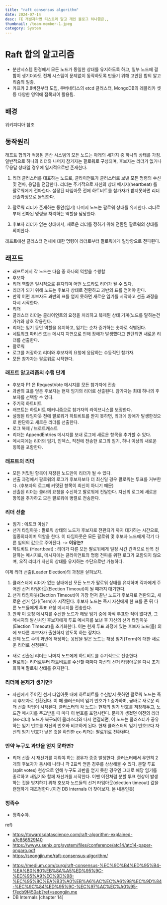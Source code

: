 ```yaml
---
title: "raft consensus algorithm"
date: 2024-07-14
desc: FE 개발자라면 티스토리 말고 개인 블로그 하나쯤은,,
thumbnail: /team-member-1.jpeg
category: System
---
```


# Raft 합의 알고리즘
- 분산시스템 환경에서 모든 노드가 동일한 상태를 유지하도록 하고,
일부 노드에 결함이 생기더라도 전체 시스템이 문제없이 동작하도록 만들기 위해 고안된 합의 알고리즘의 일종.
- 카프카 2.8버전부터 도입, 쿠버네티스의 etcd 클러스터, MongoDB의 레플리카 셋 등 다양한 영역에 접목되어 활용됨.

## 배경
위키피디아 참조

## 동작원리
래프트 합의가 적용된 분산 시스템의 모든 노드는 아래의 세가지 중 하나의 상태를 가짐.
일반적으로 하나의 리더와 나머지 참가자는 팔로워로 구성되며, 후보자는 리더가 없거나 무응답 상태일 경우에 일시적으로만 존재한다.
1. 리더
클러스터를 대표하는 노드로, 클라이언트가 클러스터로 보낸 모든 명령의 수신 및 전파, 응답을 전담한다.
리더는 주기적으로 자신의 상태 메시지(heartbeat) 를 팔로워에게 전파한다.
설정된 타임아웃 전에 하트비트를 참가자가 받지못하면 리더 선출과정으로 돌입한다.

2. 팔로워
리더가 존재하는 동안(임기) 나머지 노드는 팔로워 상태를 유지한다. 리더로부터 전파된 명령을 처리하는 역할을 담당한다.

3. 후보자
리더가 없는 상태에서, 새로운 리더를 정하기 위해 전환된 팔로워의 상태를 의미한다.

래프트에선 클러스터 전체에 대한 명령이 리더로부터 팔로워에게 일방향으로 전파된다.

## 래프트
- 래프트에서 각 노드는 다음 중 하나의 역할을 수행함
- 후보자
- 리더 역할은 일시적으로 유지되며 어떤 노드라도 리더가 될 수 있다.
- 리더가 되기 위해 노드는 후보자 상태로 전환하고 과반의 표를 얻어야 한다.
- 만약 어떤 후보자도 과반의 표를 얻지 못하면 새로운 임기를 시작하고 선출 과정을 다시 시작한다.
- 리더
- 클러스터 리더는 클라이언트의 요청을 처리하고 복제된 상태 기계(노드를 말하는건가?)와 상호 작용한다.
- 리더는 임기 동안 역할을 유지하고, 임기는 순차 증가하는 숫자로 식별된다.
- 네트워크 파티션 또는 메시지 지연으로 인해 장애가 발생했다고 판단되면 새로운 리더를 선출한다.
- 팔로워
- 로그를 저장하고 리더와 후보자의 요청에 응답하는 수동적인 참가자.
- 모든 참가자는 팔로워로 시작한다.

### 래프트 알고리즘의 수행 단계
- 후보자 P1 은 RequestVote 메시지를 모든 참가자에 전송
- 과반의 표를 얻은 후보자는 현재 임기의 리더로 선출된다. 참가자는 최대 하나의 후보자를 선택할 수 있다.
- 주기적 하트비트
- 래프트는 하트비트 메커니즘으로 참가자의 라이브니스를 보장한다.
- 설정된 타임아웃 전에 팔로워가 하트비트를 받지 못하면, 리더에 장애가 발생한것으로 판단하고 새로운 리더를 선출한다.
- 로그 복제 / 브로트캐스트
- 리더는 AppendEntries 메시지를 보내 로그에 새로운 항목을 추가할 수 있다.
- 메시지에는 리더의 임기, 인덱스, 직전에 전송한 로그의 임기, 하나 이상의 새로운 힝목을 포함한다.

### 래프트의 리더
- 모든 커밋된 항목이 저장된 노드만이 리더가 될 수 있다.
- 선출 과정에서 팔로워의 로그가 후보자보다 더 최신일 경우 팔로워는 투표를 거부한다. (후보자의 로그에 커밋된 항목이 최신이 아니기 때문)
- 선출된 리더는 클라의 요청을 수신하고 팔로워에 전달한다. 자신의 로그에 새로운 항목을 추가하고 모든 팔로워에 병렬로 전송한다.


### 리더 선출
- 임기 : 에포크 아님?
- 선거 타임아웃 : 팔로워 상태의 노드가 후보자로 전환되기 까지 대기하는 시간으로, 일종의타이머 역할을 한다.
이 타임아웃은 모든 팔로워 및 후보자 노드에게 각기 다른 임의의 값으로 주어진다. -> **이유는?**
- 하트비트 (Heartbeat) : 리더가 다른 모든 팔로워에게 일정 시간 간격으로 반복 전달하는 메시지로, 메시지에는 클라이언트의 명령 전파를 위한 로그가 포함되지 않으며, 오직 리더가 자신의 상태를 유지하는 수단으로만 가능하다.


이제 리더 선출(Leader Election)의 과정을 살펴보자.

1. 클러스터에 리더가 없는 상태에선 모든 노드가 팔로워 상태를 유지하며
각자에게 주어진 선거 타임아웃(Election Timeout)이 될 때까지 대기한다.
2. 선거 타임아웃(Election Timeout)이 가장 먼저 끝난 노드가 후보자로 전환되고,
새로운 선거 임기(Term)가 시작된다. 후보자 노드는 즉시 자신에게 한 표를 준 뒤 다른 노드들에게 투표 요청 메시지를 전송한다.
3. 만약 이 요청 메시지를 수신한 노드가 해당 임기 중에 아직 투표한 적이 없다면,
그 메시지의 발신처인 후보자에게 투표 메시지를 보낸 후 자신의 선거 타임아웃(Election Timeout)을 초기화한다.
이는 현재 투표 과정에 있는 후보자 노드(들) 외에 또다른 후보자가 출현하지 않도록 하는 장치다.
4. 전체 노드 수의 과반에 해당하는 응답을 얻은 노드는 해당 임기(Term)에 대한 새로운 리더로 선정된다.
- 새로 선출된 리더는 나머지 노드에게 하트비트를 주기적으로 전송한다.
- 팔로워는 리더로부터 하트비트를 수신할 때마다 자신의 선거 타임아웃을 다시 초기화하며 팔로워 상태를 유지한다.

### 리더에 문제가 생기면?
- 자신에게 주어진 선거 타임아웃 내에 하트비트를 수신받지 못하면 팔로워 노드는 즉시 후보자로 전환된다.
이 때 클러스터의 임기 번호가 1 증가하며, 곧바로 새로운 리더 선출 작업이 시작된다.
클러스터의 각 노드는 현재의 임기 번호를 저장해두고, 노드간 메시지를 주고받을 때 마다 이 번호를 포함시킨다.
문제가 생겼던 이전의 리더(ex-리더) 노드가 복구되어 클러스터와 다시 연결되면, 이 노드는 클러스터가 공유하는 임기 번호를 자신의 번호와 비교하게 된다.
현재 클러스터의 임기 번호보다 자신의 임기 번호가 낮은 것을 확인한 ex-리더는 팔로워로 전환된다.

### 만약 누구도 과반을 얻지 못하면?
- 리더 선출 시 재선거를 치뤄야 하는 경우가 종종 발생한다.
클러스터에서 우연히 2개의 후보자가 동시에 나타나 각 2표씩 얻은 경우를 상상해볼 수 있다.
분할 투표(split votes) 현상으로 인해 누구도 과반을 얻지 못한 경우엔 그대로 해당 임기를 종료하고 새임기와 함께 재선거를 시작한다.
이땐 이전처럼 분할 투표 현상이 발생하는 것을 방지하기 위해
호보자 노드들의 선거 타임아웃(election timeout) 값을 랜덤하게 재조정한다.(이건 DB Internals 더 찾아보자. 본 내용인듯)



### 정족수
- 정족수야.

ref)
* https://towardsdatascience.com/raft-algorithm-explained-a7c856529f40
* https://www.usenix.org/system/files/conference/atc14/atc14-paper-ongaro.pdf
* https://seongjin.me/raft-consensus-algorithm/
- https://medium.com/curg/raft-consensus-%EC%9D%B4%ED%95%B4-%EA%B0%80%EB%8A%A5%ED%95%9C-%ED%95%A9%EC%9D%98-%EC%95%8C%EA%B3%A0%EB%A6%AC%EC%A6%98%EC%9D%84-%EC%9C%84%ED%95%9C-%EC%97%AC%EC%A0%95-f7ecb9f450ab?ref=seongjin.me
- DB Internals [chapter 14]
